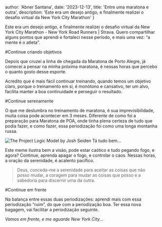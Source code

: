 
  author: 'Abner Santana',
  date: '2023-12-13',
  title: 'Entre uma maratona e outra',
  description:
    'Este era um desejo antigo, e finalmente realizei o desafio virtual da New York City Marathon'
}


Este era um desejo antigo, e finalmente realizei o desafio virtual da New York City Marathon - New York Road Runners | Strava. Quero compartilhar alguns pontos que aprendi e fortaleci nesse período, e mais uma vez: “a mente é o atleta”.

#Continue criando objetivos

Depois que cruzei a linha de chegada da Maratona de Porto Alegre, já comecei a pensar na minha próxima maratona, é nessas horas que percebo o quanto gosto desse esporte.

Acredito que é mais fácil continuar treinando, quando temos um objetivo claro, porque o treinamento em si, é monótono e cansativo, ter um alvo, facilita manter a boa continuidade e perseguir o resultado.

#Continue serenamente

O que me deslumbra no treinamento de maratona, é sua imprevisibilidade, muita coisa pode acontecer em 3 meses. Diferente de como foi a preparação para Maratona de POA, onde tinha plena certeza de tudo que podia fazer, e como fazer, essa periodização foi como uma longa montanha russa.

<Image src={diagram} alt=" The Project Logic Model by Josh Seiden" />
Tá tudo bem...

Este meme ilustra bem a visão, pode estar caótico e tudo pegando fogo, e agora? Continue, aprenda apagar o fogo, e controlar o caos. Nessas horas, a oração da serenidade, é acalento pacífico.

>Deus, conceda-me a serenidade para aceitar as coisas que não posso mudar, a coragem para mudar as coisas que posso e a sabedoria para discernir uma da outra. 

#Continue em frente

Na balança entre essas duas periodizações: aprendi mais com essa periodização “ruim”, do que com a periodização boa. Ter essa nova bagagem, vai facilitar a periodização seguinte.

*Vamos em frente, e me aguarde New York City...*
